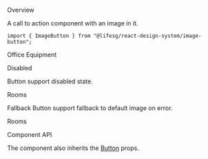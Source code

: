 
<Meta title="General/ImageButton" component={ImageButton} />

<Title>Image Button</Title>

<Secondary>Overview</Secondary>

A call to action component with an image in it.

```tsx
import { ImageButton } from "@lifesg/react-design-system/image-button";
```

<Canvas>
    <Story name="ImageButton">
        <ImageButton src="https://cdn-icons-png.flaticon.com/512/4401/4401459.png">
            Office Equipment
        </ImageButton>
    </Story>
</Canvas>

<Heading3>Disabled</Heading3>

Button support disabled state.

<Preview>
    <Story name="Disabled">
        <ImageButton
            disabled={true}
            src="https://cdn-icons-png.flaticon.com/512/10754/10754537.png"
            focusOutline="browser"
        >
            Rooms
        </ImageButton>
    </Story>
</Preview>

<Heading3>Fallback</Heading3>
Button support fallback to default image on error.

<Preview>
    <Story name="Fallback">
        <ImageButton
            disabled={false}
            src="https://cdn-icons-png.flaticon.com/512/10754/10754asdfads537.png"
            focusOutline="browser"
        >
            Rooms
        </ImageButton>
    </Story>
</Preview>

<Secondary>Component API</Secondary>

The component also inherits the [Button](/docs/general-button--button) props.

<PropsTable />

